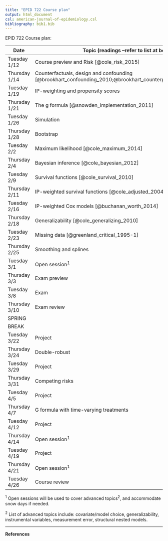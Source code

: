 ```yaml
---
title: "EPID 722 Course plan"
output: html_document
csl: american-journal-of-epidemiology.csl
bibliography: bib1.bib
---
```


EPID 722 Course plan:


| Date          | Topic (readings --refer to list at bottom of page)                    | Professor                  | 
|---------------|-------------------------------------|-------------------|
| Tuesday 1/12  | Course preview and Risk [@cole_risk_2015]         | Brookhart/Cole    |
| Thursday 1/14 | Counterfactuals, design and confounding [@brookhart_confounding_2010;@brookhart_counterpoint_2015;@ray_evaluating_2003] | Brookhart         |
| Tuesday 1/19  | IP-weighting and propensity scores     | Brookhart         |
| Thursday 1/21 | The g formula [@snowden_implementation_2011] | Brookhart         |
| Tuesday  1/26 | Simulation                       | Brookhart         |
| Thursday 1/28 | Bootstrap                           | Brookhart         |
| Tuesday 2/2   | Maximum likelihood [@cole_maximum_2014]       | Cole              |
| Thursday 2/4  | Bayesian inference [@cole_bayesian_2012]      | Cole              |
| Tuesday 2/9   | Survival functions [@cole_survival_2010]         | Cole              |
| Thursday 2/11 | IP-weighted survival functions [@cole_adjusted_2004-1]  | Cole         |
| Tuesday 2/16  | IP-weighted Cox models [@buchanan_worth_2014]                       | Cole              |
| Thursday 2/18 | Generalizability [@cole_generalizing_2010]             | Cole              |
| Tuesday 2/23  | Missing data [@greenland_critical_1995-1]        | Cole              |
| Thursday 2/25 | Smoothing and splines | Brookhart              |
| Tuesday 3/1   | Open session<sup>1</sup>                       | TBN               |
| Thursday 3/3  | Exam preview                        | Brookhart/Cole    |
| Tuesday 3/8   | Exam                                |                   |
| Thursday 3/10 | Exam review                         | Brookhart/Cole    |
| SPRING        |                                     |                   |
| BREAK         |                                     |                   |
| Tuesday 3/22  | Project                             |                   |
| Thursday 3/24 | Double-robust                      | Jonsson-Funk               |
| Tuesday 3/29  | Project                             |                   |
| Thursday 3/31 | Competing risks                       | Edwards, Table 1 due  |
| Tuesday 4/5   | Project                             |                   |
| Thursday 4/7  | G formula with time-varying treatments                       | Keil, Table 2 due  |
| Tuesday 4/12  | Project                             |                   |
| Thursday 4/14 | Open session<sup>1</sup>                       | Westreich, Figure 1 due |
| Tuesday 4/19  | Project                             |                   |
| Thursday 4/21 | Open session<sup>1</sup>                       | TBN, Abstract due |
| Tuesday 4/26  | Course review                       |                   |

<sup>1</sup> Open sessions will be used to cover advanced topics<sup>2</sup>, and accommodate snow days if needed.

<sup>2</sup> List of advanced topics include: covariate/model choice, generalizability, instrumental variables, measurement error, structural nested models.

---

**References**
